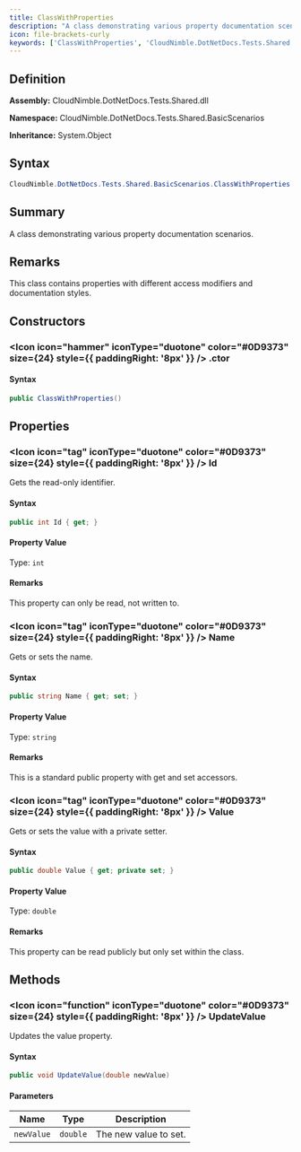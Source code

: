 ```yaml
---
title: ClassWithProperties
description: "A class demonstrating various property documentation scenarios."
icon: file-brackets-curly
keywords: ['ClassWithProperties', 'CloudNimble.DotNetDocs.Tests.Shared.BasicScenarios.ClassWithProperties', 'CloudNimble.DotNetDocs.Tests.Shared.BasicScenarios', 'class', 'System.Object']
---
```


## Definition

**Assembly:** CloudNimble.DotNetDocs.Tests.Shared.dll

**Namespace:** CloudNimble.DotNetDocs.Tests.Shared.BasicScenarios

**Inheritance:** System.Object

## Syntax

```csharp
CloudNimble.DotNetDocs.Tests.Shared.BasicScenarios.ClassWithProperties
```

## Summary

A class demonstrating various property documentation scenarios.

## Remarks

This class contains properties with different access modifiers and documentation styles.

## Constructors

### <Icon icon="hammer" iconType="duotone" color="#0D9373" size={24} style={{ paddingRight: '8px' }} />  .ctor

#### Syntax

```csharp
public ClassWithProperties()
```

## Properties

### <Icon icon="tag" iconType="duotone" color="#0D9373" size={24} style={{ paddingRight: '8px' }} />  Id

Gets the read-only identifier.

#### Syntax

```csharp
public int Id { get; }
```

#### Property Value

Type: `int`

#### Remarks

This property can only be read, not written to.

### <Icon icon="tag" iconType="duotone" color="#0D9373" size={24} style={{ paddingRight: '8px' }} />  Name

Gets or sets the name.

#### Syntax

```csharp
public string Name { get; set; }
```

#### Property Value

Type: `string`

#### Remarks

This is a standard public property with get and set accessors.

### <Icon icon="tag" iconType="duotone" color="#0D9373" size={24} style={{ paddingRight: '8px' }} />  Value

Gets or sets the value with a private setter.

#### Syntax

```csharp
public double Value { get; private set; }
```

#### Property Value

Type: `double`

#### Remarks

This property can be read publicly but only set within the class.

## Methods

### <Icon icon="function" iconType="duotone" color="#0D9373" size={24} style={{ paddingRight: '8px' }} />  UpdateValue

Updates the value property.

#### Syntax

```csharp
public void UpdateValue(double newValue)
```

#### Parameters

| Name | Type | Description |
|------|------|-------------|
| `newValue` | `double` | The new value to set. |

